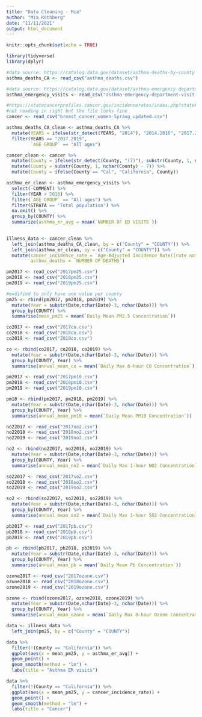 ```yaml
---
title: "Data Cleaning - Mia"
author: "Mia Rothberg"
date: "11/11/2021"
output: html_document
---
```


```r
knitr::opts_chunk$set(echo = TRUE)
```

```r
library(tidyverse)
library(dplyr)

```


```r
#data source: https://catalog.data.gov/dataset/asthma-deaths-by-county
asthma_deaths_CA <- read_csv("asthma_deaths.csv")

#data source: https://catalog.data.gov/dataset/asthma-emergency-department-visit-rates 
asthma_emergency_visits <- read_csv("asthma-emergency-department-visit-rates-by-county-2015_2019.csv")

#https://statecancerprofiles.cancer.gov/incidencerates/index.php?stateFIPS=06&areatype=county&cancer=055&race=00&sex=2&age=001&stage=999&year=0&type=incd&sortVariableName=rate&sortOrder=default&output=0#results
#not reading in right but the file looks fine
cancer <- read_csv("breast_cancer_women_5yravg_updated.csv")
```

```r
asthma_deaths_CA_clean <- asthma_deaths_CA %>% 
  mutate(YEARS = ifelse(str_detect(YEARS, "2014"), "2014.2016", "2017.2019")) %>% 
  filter(YEARS == "2017.2019",
         `AGE GROUP` == "All ages")

cancer_clean <- cancer %>% 
  mutate(County = ifelse(str_detect(County, "(7)"), substr(County, 1, nchar(County) - 3), County)) %>% 
  mutate(County = substr(County, 1, nchar(County) - 7)) %>% 
  mutate(County = ifelse(County == "Cal", "California", County))

asthma_er_clean <- asthma_emergency_visits %>% 
  select(-COMMENT) %>% 
  filter(YEAR > 2016) %>% 
  filter(`AGE GROUP` == "All ages") %>%
  filter(STRATA == "Total population") %>% 
  na.omit() %>% 
  group_by(COUNTY) %>% 
  summarize(asthma_er_avg = mean(`NUMBER OF ED VISITS`))
 
```

```r
illness_data <- cancer_clean %>% 
  left_join(asthma_deaths_CA_clean, by = c("County" = "COUNTY")) %>% 
  left_join(asthma_er_clean, by = c("County" = "COUNTY")) %>% 
  mutate(cancer_incidence_rate = `Age-Adjusted Incidence Rate([rate note]) - cases per 100,000`,
         asthma_deaths = `NUMBER OF DEATHS`)
```

```r
pm2017 <- read_csv("2017pm25.csv")
pm2018 <- read_csv("2018pm25.csv")
pm2019 <- read_csv("2019pm25.csv")

#modified to only have one value per county
pm25 <- rbind(pm2017, pm2018, pm2019) %>% 
  mutate(Year = substr(Date,nchar(Date)-3, nchar(Date))) %>% 
  group_by(COUNTY) %>% 
  summarise(mean_pm25 = mean(`Daily Mean PM2.5 Concentration`))
```

```r
co2017 <- read_csv("2017co.csv")
co2018 <- read_csv("2018co.csv")
co2019 <- read_csv("2019co.csv")

co <- rbind(co2017, co2018, co2019) %>% 
  mutate(Year = substr(Date,nchar(Date)-3, nchar(Date))) %>% 
  group_by(COUNTY, Year) %>% 
  summarise(annual_mean_co = mean(`Daily Max 8-hour CO Concentration`))
```

```r
pm2017 <- read_csv("2017pm10.csv")
pm2018 <- read_csv("2018pm10.csv")
pm2019 <- read_csv("2019pm10.csv")

pm10 <- rbind(pm2017, pm2018, pm2019) %>% 
  mutate(Year = substr(Date,nchar(Date)-3, nchar(Date))) %>% 
  group_by(COUNTY, Year) %>% 
  summarise(annual_mean_pm10 = mean(`Daily Mean PM10 Concentration`))
```

```r
no22017 <- read_csv("2017no2.csv")
no22018 <- read_csv("2018no2.csv")
no22019 <- read_csv("2019no2.csv")

no2 <- rbind(no22017, no22018, no22019) %>% 
  mutate(Year = substr(Date,nchar(Date)-3, nchar(Date))) %>% 
  group_by(COUNTY, Year) %>% 
  summarise(annual_mean_no2 = mean(`Daily Max 1-hour NO2 Concentration`))
```

```r
so22017 <- read_csv("2017so2.csv")
so22018 <- read_csv("2018so2.csv")
so22019 <- read_csv("2019so2.csv")

so2 <- rbind(so22017, so22018, so22019) %>% 
  mutate(Year = substr(Date,nchar(Date)-3, nchar(Date))) %>% 
  group_by(COUNTY, Year) %>% 
  summarise(annual_mean_so2 = mean(`Daily Max 1-hour SO2 Concentration`))
```

```r
pb2017 <- read_csv("2017pb.csv")
pb2018 <- read_csv("2018pb.csv")
pb2019 <- read_csv("2019pb.csv")

pb <- rbind(pb2017, pb2018, pb2019) %>% 
  mutate(Year = substr(Date,nchar(Date)-3, nchar(Date))) %>% 
  group_by(COUNTY, Year) %>% 
  summarise(annual_mean_pb = mean(`Daily Mean Pb Concentration`))
```

```r
ozone2017 <- read_csv("2017ozone.csv")
ozone2018 <- read_csv("2018ozone.csv")
ozone2019 <- read_csv("2019ozone.csv")

ozone <- rbind(ozone2017, ozone2018, ozone2019) %>% 
  mutate(Year = substr(Date,nchar(Date)-3, nchar(Date))) %>% 
  group_by(COUNTY, Year) %>% 
  summarise(annual_mean_ozone = mean(`Daily Max 8-hour Ozone Concentration`))
```

```r
data <- illness_data %>% 
  left_join(pm25, by = c("County" = "COUNTY"))
```


```r
data %>% 
  filter(!(County == "California")) %>% 
  ggplot(aes(x = mean_pm25, y = asthma_er_avg)) +
  geom_point() +
  geom_smooth(method = "lm") +
  labs(title = "Asthma ER visits")

data %>% 
  filter(!(County == "California")) %>% 
  ggplot(aes(x = mean_pm25, y = cancer_incidence_rate)) +
  geom_point() +
  geom_smooth(method = "lm") +
  labs(title = "Cancer")
```



